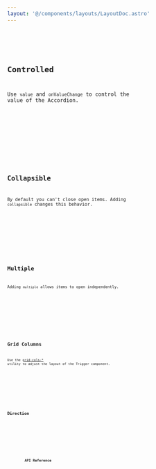 ```yaml
---
layout: '@/components/layouts/LayoutDoc.astro'
---
```








<Preview client:load>
	<Fragment slot="preview">
		<Default client:visible />
	</Fragment>
	<Fragment slot="code">
		<Code code={DefaultRaw} lang="tsx" />
	</Fragment>
</Preview>

## Controlled

Use `value` and `onValueChange` to control the value of the Accordion.

<Preview client:load>
	<Fragment slot="preview">
		<Controlled client:visible />
	</Fragment>
	<Fragment slot="code">
		<Code code={ControlledRaw} lang="tsx" />
	</Fragment>
</Preview>

## Collapsible

By default you can't close open items. Adding `collapsible` changes this behavior.

<Preview client:load>
	<Fragment slot="preview">
		<Collapsible client:visible />
	</Fragment>
	<Fragment slot="code">
		<Code code={CollapsibleRaw} lang="tsx" />
	</Fragment>
</Preview>

## Multiple

Adding `multiple` allows items to open independently.

<Preview client:load>
	<Fragment slot="preview">
		<Multiple client:visible />
	</Fragment>
	<Fragment slot="code">
		<Code code={MultipleRaw} lang="tsx" />
	</Fragment>
</Preview>

## Grid Columns

Use the [grid-cols-\*](https://tailwindcss.com/docs/grid-template-columns) utility to adjust the layout of the Trigger component.

<Preview client:load>
	<Fragment slot="preview">
		<Columns client:visible />
	</Fragment>
	<Fragment slot="code">
		<Code code={ColumnsRaw} lang="tsx" />
	</Fragment>
</Preview>

## Direction

<Preview client:load>
	<Fragment slot="preview">
		<Dir client:visible />
	</Fragment>
	<Fragment slot="code">
		<Code code={DirRaw} lang="tsx" />
	</Fragment>
</Preview>

## API Reference

<ApiTable />
